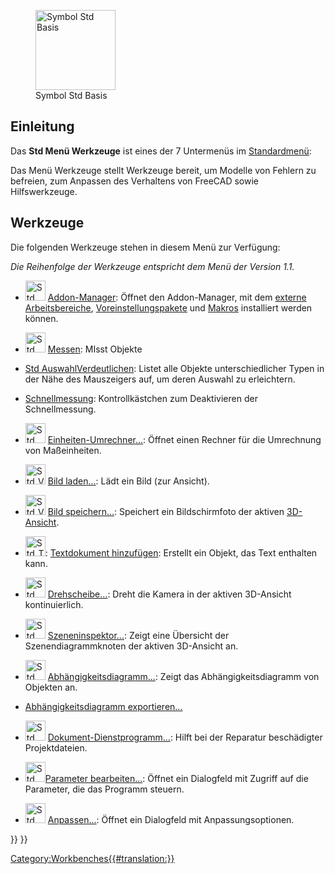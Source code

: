 <languages/>

{{Docnav/de
|[[Std_View_Menu/de|Std Menü Ansicht]]
|[[Std_Macro_Menu/de|Std Menü Makro]]
|[[Std_Base/de|Std Basis]]
|IconL=
|IconR=
|IconC=Freecad.svg
}}

[[Image:Freecad.svg|thumb|128px|Symbol Std Basis]]

{{TOCright}}

<span id="Introduction"></span>
==Einleitung==

Das '''Std Menü Werkzeuge''' ist eines der 7 Untermenüs im [[Standard_Menu/de|Standardmenü]]:

<!--Please keep info below synchronized with Std_Base, Standard_Menu, Std_File_Menu etc.-->
{{StdMenu
|
[[Std_File_Menu/de|Datei]]
&nbsp;&nbsp;&nbsp;
[[Std_Edit_Menu/de|Bearbeiten]]
&nbsp;&nbsp;&nbsp;
[[Std_View_Menu/de|Ansicht]]
&nbsp;&nbsp;&nbsp;
[[Std_Tools_Menu/de|Werkzeuge]]
&nbsp;&nbsp;&nbsp;
[[Std_Macro_Menu/de|Makro]]
&nbsp;&nbsp;&nbsp;
[[Std_Windows_Menu/de|Fenster]]
&nbsp;&nbsp;&nbsp;
[[Std_Help_Menu/de|Hilfe]]
}}

<!--Please keep info below synchronized with Standard_Menu-->
Das Menü Werkzeuge stellt Werkzeuge bereit, um Modelle von Fehlern zu befreien, zum Anpassen des Verhaltens von FreeCAD sowie Hilfswerkzeuge.

<span id="Tools"></span>
==Werkzeuge==

Die folgenden Werkzeuge stehen in diesem Menü zur Verfügung:

''Die Reihenfolge der Werkzeuge entspricht dem Menü der Version 1.1.''

* [[Image:Std_AddonMgr.svg|32px]] [[Std_AddonMgr/de|Addon-Manager]]: Öffnet den Addon-Manager, mit dem [[External_workbenches/de|externe Arbeitsbereiche]], [[Preference_Packs/de|Voreinstellungspakete]] und [[macros/de|Makros]] installiert werden können.

* [[Image:Std_Measure.svg|32px]] [[Std_Measure/de|Messen]]: MIsst Objekte {{Version/de|1.0}}

* [[Std_ClarifySelection/de|Std AuswahlVerdeutlichen]]: Listet alle Objekte unterschiedlicher Typen in der Nähe des Mauszeigers auf, um deren Auswahl zu erleichtern. {{Version/de|1.1}}

* [[Status_Bar/de#Quick_Measure|Schnellmessung]]: Kontrollkästchen zum Deaktivieren der Schnellmessung. {{Version/de|1.1}}

* [[Image:Std_UnitsCalculator.svg|32px]] [[Std UnitsCalculator/de|Einheiten-Umrechner...]]: Öffnet einen Rechner für die Umrechnung von Maßeinheiten.

* [[Image:Std_ViewLoadImage.svg|32px]] [[Std_ViewLoadImage/de|Bild laden...]]: Lädt ein Bild (zur Ansicht). {{Version/de|0.21}}

* [[Image:Std_ViewScreenShot.svg|32px]] [[Std ViewScreenShot/de|Bild speichern...]]: Speichert ein Bildschirmfoto der aktiven [[3D_view/de|3D-Ansicht]].

* [[Image:Std_TextDocument.svg|32px]]: [[Std_TextDocument/de|Textdokument hinzufügen]]: Erstellt ein Objekt, das Text enthalten kann.

* [[Image:Std_DemoMode.svg|32px]] [[Std_DemoMode/de|Drehscheibe...]]: Dreht die Kamera in der aktiven 3D-Ansicht kontinuierlich.

* [[Image:Std_SceneInspector.svg|32px]] [[Std SceneInspector/de|Szeneninspektor...]]: Zeigt eine Übersicht der Szenendiagrammknoten der aktiven 3D-Ansicht an.

* [[Image:Std_DependencyGraph.svg|32px]] [[Std_DependencyGraph/de|Abhängigkeitsdiagramm...]]: Zeigt das Abhängigkeitsdiagramm von Objekten an.

* [[Std_ExportDependencyGraph/de|Abhängigkeitsdiagramm exportieren...]] {{Version/de|0.21}}

* [[Image:Std_ProjectUtil.svg|32px]] [[Std_ProjectUtil/de|Dokument-Dienstprogramm...]]: Hilft bei der Reparatur beschädigter Projektdateien.

* [[Image:Std_DlgParameter.svg|32px]][[Std DlgParameter/de|Parameter bearbeiten...]]: Öffnet ein Dialogfeld mit Zugriff auf die Parameter, die das Programm steuern.

* [[Image:Std_DlgCustomize.svg|32px]] [[Std_DlgCustomize/de|Anpassen...]]: Öffnet ein Dialogfeld mit Anpassungsoptionen.


{{Docnav/de
|[[Std_View_Menu/de|Std Menü Ansicht]]
|[[Std_Macro_Menu/de|Std Menü Makro]]
|[[Std_Base/de|Std Basis]]
|IconL=
|IconR=
|IconC=Freecad.svg
}}

{{Std_Base_navi{{#translation:}}}}
{{Userdocnavi{{#translation:}}}}
[[Category:Workbenches{{#translation:}}]]